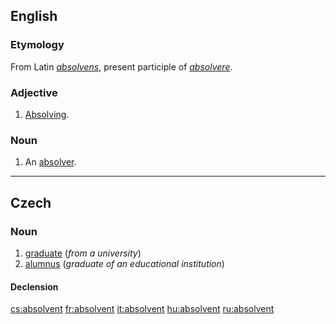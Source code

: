 {{also|Absolvent}}
==English==

===Etymology===
From Latin ''[[absolvens]]'', present participle of ''[[absolvere]]''.

===Adjective===
{{en-adj}}

# {{rare}} [[absolving|Absolving]].

===Noun===
{{en-noun}}

# {{rare}} An [[absolver]].

----

==Czech==

===Noun===
{{infl|cs|noun|g=m}}

# [[graduate]] (''from a university'')
# [[alumnus]] (''graduate of an educational institution'')

====Declension====
{{cs-decl-noun-auto|ma|absolve|n|t}}

[[cs:absolvent]]
[[fr:absolvent]]
[[it:absolvent]]
[[hu:absolvent]]
[[ru:absolvent]]